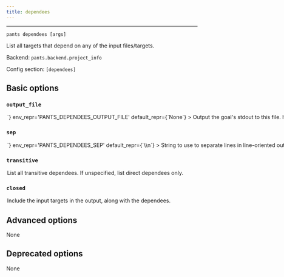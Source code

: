 ```yaml
---
title: dependees
---
```



---

```
pants dependees [args]
```

List all targets that depend on any of the input files/targets.

Backend: <span className="color--primary">`pants.backend.project_info`</span>

Config section: <span className="color--primary">`[dependees]`</span>

<span className={styles.options}>

## Basic options

### `output_file`

<Option
  cli_repr={`--dependees-output-file=<path>`}
  env_repr='PANTS_DEPENDEES_OUTPUT_FILE'
  default_repr={`None`}
>
Output the goal&#x27;s stdout to this file. If unspecified, outputs to stdout.
</Option>

### `sep`

<Option
  cli_repr={`--dependees-sep=<separator>`}
  env_repr='PANTS_DEPENDEES_SEP'
  default_repr={`\\n`}
>
String to use to separate lines in line-oriented output.
</Option>

### `transitive`

<Option
  cli_repr={`--[no-]dependees-transitive`}
  env_repr='PANTS_DEPENDEES_TRANSITIVE'
  default_repr={`False`}
>
List all transitive dependees. If unspecified, list direct dependees only.
</Option>

### `closed`

<Option
  cli_repr={`--[no-]dependees-closed`}
  env_repr='PANTS_DEPENDEES_CLOSED'
  default_repr={`False`}
>
Include the input targets in the output, along with the dependees.
</Option>

## Advanced options

None

## Deprecated options

None

</span>